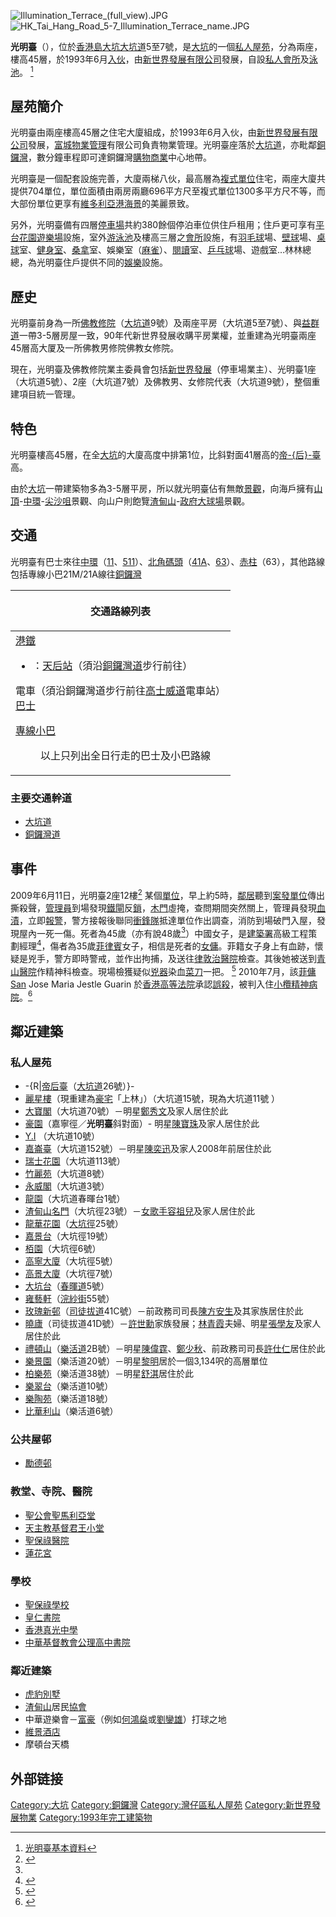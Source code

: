 {{not|光明城站}}
[[File:Illumination_Terrace_(full_view).JPG|thumb]]
[[File:HK_Tai_Hang_Road_5-7_Illumination_Terrace_name.JPG|thumb]]

'''光明臺'''（{{lang-en|Illumination Terrace}}），位於[[香港島|香港島]][[大坑_(香港)|大坑]][[大坑道|大坑道]]5至7號，是[[大坑_(香港)|大坑]]的一個[[私人屋苑|私人屋苑]]，分為兩座，樓高45層，於1993年6月[[入伙|入伙]]，由[[新世界發展|新世界發展]][[有限公司|有限公司]]發展，自設[[私人會所|私人會所]]及[[泳池|泳池]]。 <ref>[http://hk.realestate.yahoo.com/090606/299/3erf5.html 光明臺基本資料]{{dead link|date=2017年11月 |bot=InternetArchiveBot |fix-attempted=yes }}</ref>

==屋苑簡介==
光明臺由兩座樓高45層之住宅大廈組成，於1993年6月入伙，由[[新世界發展有限公司|新世界發展有限公司]]發展，[[富城物業管理|富城物業管理]]有限公司負責物業管理。光明臺座落於[[大坑道|大坑道]]，亦毗鄰[[銅鑼灣|銅鑼灣]]，數分鐘車程即可達銅鑼灣[[購物|購物]][[商業|商業]]中心地帶。

光明臺是一個配套設施完善，大廈兩梯八伙，最高層為[[複式單位|複式單位]]住宅，兩座大廈共提供704單位，單位面積由兩房兩廳696平方尺至複式單位1300多平方尺不等，而大部份單位更享有[[維多利亞港|維多利亞港]][[海景|海景]]的美麗景致。

另外，光明臺備有四層[[停車場|停車場]]共約380餘個停泊車位供住戶租用；住戶更可享有[[平台|平台]][[花園|花園]][[遊樂場|遊樂場]]設施，室外[[游泳池|游泳池]]及樓高三層之[[會所|會所]]設施，有[[羽毛球|羽毛球]]場、[[壁球|壁球]]場、[[桌球|桌球]]室、[[健身室|健身室]]、[[桑拿|桑拿]]室、娛樂室（[[麻雀|麻雀]]）、[[閱讀|閱讀]]室、[[乒乓球|乒乓球]]場、遊戲室…林林總總，為光明臺住戶提供不同的[[娛樂|娛樂]]設施。

==歷史==
光明臺前身為一所[[佛教|佛教]][[修院|修院]]（[[大坑道|大坑道]]9號）及兩座平房（大坑道5至7號）、與[[益群道|益群道]]一帶3-5層房屋一致，90年代新世界發展收購平房業權，並重建為光明臺兩座45層高大厦及一所佛教男修院佛教女修院。

現在，光明臺及佛教修院業主委員會包括[[新世界發展|新世界發展]]（停車場業主）、光明臺1座（大坑道5號）、2座（大坑道7號）及佛教男、女修院代表（大坑道9號），整個重建項目統一管理。

==特色==
光明臺樓高45層，在全[[大坑_(香港)|大坑]]的大廈高度中排第1位，比斜對面41層高的[[帝后臺|帝-{后}-臺]]高。 

由於[[大坑_(香港)|大坑]]一帶建築物多為3-5層平房，所以就光明臺佔有無敵[[景觀|景觀]]，向海戶擁有[[太平山_(香港)|山頂]]-[[中環|中環]]-[[尖沙咀|尖沙咀]]景觀、向山户則飽覽[[渣甸山|渣甸山]]-[[政府大球場|政府大球場]]景觀。

==交通==
光明臺有巴士來往[[中環|中環]]（[[城巴11線|11]]、[[城巴511線|511]]）、[[北角碼頭|北角碼頭]]（[[城巴41A線|41A]]、[[新巴63線|63]]）、[[赤柱|赤柱]]（63），其他路線包括專線小巴21M/21A線往[[銅鑼灣|銅鑼灣]]
{| class="mw-collapsible mw-collapsed wikitable" style="background:white; margin: 0 auto; width: auto;"  
! 交通路線列表
|-
|
;[[港鐵|港鐵]]
*{{港鐵路線標誌|ISL}}：[[天后站|天后站]]（須沿[[銅鑼灣道|銅鑼灣道]]步行前往）
;電車（須沿銅鑼灣道步行前往[[高士威道|高士威道]]電車站）
;[[香港巴士|巴士]]
{{港島巴士簡單列表|11|23B|25A|26|41A|63|81|511}}
{{過海隧道巴士簡單列表|108}}
;[[香港小巴|專線小巴]]
{{港島專線小巴簡單列表|14M|21A|21M|24M|25}}
:以上只列出全日行走的巴士及小巴路線
|}

===主要交通幹道===
*[[大坑道|大坑道]]
*[[銅鑼灣道|銅鑼灣道]]

==事件==
2009年6月11日，光明臺2座12樓<ref name="星島日報: 2009年6月11日，大坑命案女子身中多刀死亡">{{Cite web |url=http://hk.news.yahoo.com/article/090611/3/cn3w.html |title=星島日報: 2009年6月11日，"大坑命案女子身中多刀死亡" |accessdate=2009年6月12日 |archive-date=2009年6月14日 |archive-url=https://web.archive.org/web/20090614120601/http://hk.news.yahoo.com/article/090611/3/cn3w.html |dead-url=no }}</ref> 某個[[單位|單位]]，早上約5時，[[鄰居|鄰居]]聽到[[案發單位|案發單位]]傳出撕殺聲，[[管理員|管理員]]到場發現[[鐵閘|鐵閘]]反[[鎖|鎖]]，[[木門|木門]]虛掩，查問期間突然關上，管理員發現[[血漬|血漬]]，立即[[報警|報警]]，警方接報後聯同[[衝鋒隊|衝鋒隊]]抵達單位作出調查，消防到場破門入屋，發現屋內一死一傷。死者為45歲（亦有說48歲<ref name="星島日報: 2009年6月11日，大坑命案女子身中多刀死亡"/>）中國女子，是[[建築署|建築署]]高級工程策劃經理<ref>{{Cite web |url=http://news.on.cc/hknews/index.html?file=ncbrka00_20090611152125 |title=東方報業即時新聞: 2009年6月11日，"光明臺被菲傭斬死的女僱主是建築署高級經理" |accessdate=2009年6月11日 |archive-date=2009年6月14日 |archive-url=https://web.archive.org/web/20090614051250/http://news.on.cc/hknews/index.html?file=ncbrka00_20090611152125 |dead-url=no }}</ref>，傷者為35歲[[菲律賓|菲律賓]]女子，相信是死者的[[女傭|女傭]]。菲籍女子身上有血跡，懷疑是兇手，警方即時警戒，並作出拘捕，及送往[[律敦治醫院|律敦治醫院]]檢查。其後她被送到[[青山醫院|青山醫院]]作精神科檢查。現場檢獲疑似[[兇器|兇器]]染血[[菜刀|菜刀]]一把。 <ref>{{Cite web |url=http://hk.news.yahoo.com/article/090611/4/cn3g.html |title=明報: 2009年6月11日，光明臺命案 |accessdate=2009年6月11日 |archive-date=2009年6月14日 |archive-url=https://web.archive.org/web/20090614161905/http://hk.news.yahoo.com/article/090611/4/cn3g.html |dead-url=no }}</ref> 2010年7月，該[[菲傭|菲傭]]San Jose Maria Jestle Guarin 於[[香港高等法院|香港高等法院]]承認[[誤殺|誤殺]]，被判入住[[小欖精神病院|小欖精神病院]]。<ref>{{Cite web |url=http://hk.news.yahoo.com/article/100702/4/iyvy.html |title=2010年7月2日 明報 |accessdate=2010年7月3日 |archive-date=2010年7月4日 |archive-url=https://web.archive.org/web/20100704050519/http://hk.news.yahoo.com/article/100702/4/iyvy.html |dead-url=no }}</ref>

==鄰近建築==
===私人屋苑===
*-{R|[[帝后臺|帝后臺]]（[[大坑道|大坑道]]26號）}-
*[[麗星樓|麗星樓]]（現重建為[[豪宅|豪宅]]「上林」）（大坑道15號，現為大坑道11號 ）
*[[大寶閣|大寶閣]]（大坑道70號）－明星[[鄭秀文|鄭秀文]]及家人居住於此
*[[豪園|豪園]]（嘉寧徑／'''光明臺'''斜對面）- 明星[[陳寶珠|陳寶珠]]及家人居住於此
*[[Y.I|Y.I]] （大坑道10號）
*[[嘉崙臺|嘉崙臺]]（大坑道152號）－明星[[陳奕迅|陳奕迅]]及家人2008年前居住於此
*[[瑞士花園|瑞士花園]]（大坑道113號）
*[[竹麗苑|竹麗苑]]（大坑道8號）
*[[永威閣|永威閣]]（大坑道3號）
*[[龍園|龍園]]（大坑道春暉台1號）
*[[名門_(香港)|渣甸山名門]]（大坑徑23號）－[[女歌手|女歌手]][[容祖兒|容祖兒]]及家人居住於此
*[[龍華花園|龍華花園]]（[[大坑徑|大坑徑]]25號）
*[[嘉景台|嘉景台]]（大坑徑19號）
*[[栢園|栢園]]（大坑徑6號）
*[[高寧大廈|高寧大廈]]（大坑徑5號）
*[[高景大廈|高景大廈]]（大坑徑7號）
*[[大坑台|大坑台]]（[[春暉道|春暉道]]5號）
*[[雍藝軒|雍藝軒]]（[[浣紗街|浣紗街]]55號）
*[[玫瑰新邨|玫瑰新邨]]（[[司徒拔道|司徒拔道]]41C號）－前政務司司長[[陳方安生|陳方安生]]及其家族居住於此
*[[曉廬|曉廬]]（司徒拔道41D號）－[[許世勳|許世勳]]家族發展；[[林青霞|林青霞]]夫婦、明星[[張學友|張學友]]及家人居住於此
*[[禮頓山_(住宅)|禮頓山]]（[[樂活道|樂活道]]2B號）－明星[[陳偉霆|陳偉霆]]、[[鄭少秋|鄭少秋]]、前政務司司長[[許仕仁|許仕仁]]居住於此
*[[樂景園|樂景園]]（樂活道20號）－明星[[黎明|黎明]]居於一個3,134呎的高層單位
*[[柏樂苑|柏樂苑]]（樂活道38號）－明星[[舒淇|舒淇]]居住於此
*[[樂翠台|樂翠台]]（樂活道10號）
*[[樂陶苑|樂陶苑]]（樂活道18號）
*[[比華利山_(香港)|比華利山]]（樂活道6號）

===公共屋邨===
*[[勵德邨|勵德邨]]

===教堂、寺院、醫院===
*[[聖公會聖馬利亞堂|聖公會聖馬利亞堂]]
*[[天主教|天主教]][[基督君王小堂|基督君王小堂]]
*[[聖保祿醫院_(香港)|聖保祿醫院]]
*[[蓮花宮|蓮花宮]]

===學校===
*[[聖保祿學校|聖保祿學校]]
*[[皇仁書院|皇仁書院]]
*[[香港真光中學|香港真光中學]]
*[[中華基督教會公理高中書院|中華基督教會公理高中書院]]

===鄰近建築===
*[[虎豹別墅_(香港)|虎豹別墅]]
*[[渣甸山|渣甸山]]居民[[協會|協會]]
*中華遊樂會－[[富豪|富豪]]（例如[[何鴻燊|何鴻燊]]或[[劉鑾雄|劉鑾雄]]）打球之地
*[[維景酒店|維景酒店]]
*摩頓台天橋

==外部链接==
{{commonscat|Illumination Terrace}}
{{reflist}}

{{新世界發展}}

[[Category:大坑|Category:大坑]]
[[Category:銅鑼灣|Category:銅鑼灣]]
[[Category:灣仔區私人屋苑|Category:灣仔區私人屋苑]]
[[Category:新世界發展物業|Category:新世界發展物業]]
[[Category:1993年完工建築物|Category:1993年完工建築物]]
